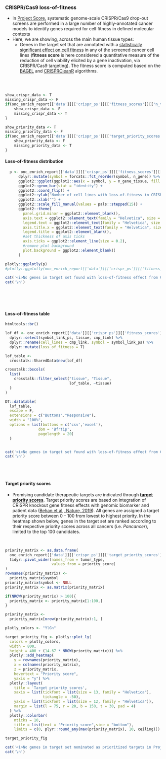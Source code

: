 ### CRISPR/Cas9 loss-of-fitness {.tabset}

* In [Project Score](https://score.depmap.sanger.ac.uk/), systematic genome-scale CRISPR/Cas9 drop-out screens are performed in a large number of highly-annotated cancer models to identify genes required for cell fitness in defined molecular contexts
* Here, we are showing, across the main human tissue types:
   * Genes in the target set that are annotated with a [statistically significant effect on cell fitness](https://score.depmap.sanger.ac.uk/documentation) in any of the screened cancer cell lines (__fitness score__ is here considered a quantitative measure of the reduction of cell viability elicited by a gene inactivation, via CRISPR/Cas9 targeting). The fitness score is computed based on the [BAGEL](https://github.com/francescojm/BAGELR) and [CRISPRCleanR](https://github.com/francescojm/CRISPRcleanR) algorithms. 

<br><br>


```r

show_crispr_data <- T
missing_crispr_data <- F
if(onc_enrich_report[['data']][['crispr_ps']][['fitness_scores']][['n_targets']] == 0){
    show_crispr_data <- F
    missing_crispr_data <- T
}

show_priority_data <- T
missing_priority_data <- F
if(onc_enrich_report[['data']][['crispr_ps']][['target_priority_scores']][['n_pri_targets']] == 0){
    show_priority_data <- F
    missing_priority_data <- T
}

```



#### Loss-of-fitness distribution

```r

  p <- onc_enrich_report[['data']][['crispr_ps']][['fitness_scores']][['targets']] %>%
      dplyr::mutate(symbol = forcats::fct_reorder(symbol, n_gene)) %>%
      ggplot2::ggplot(ggplot2::aes(x = symbol, y = n_gene_tissue, fill = tissue)) +
      ggplot2::geom_bar(stat = "identity") +
      ggplot2::coord_flip() +
      ggplot2::ylab("Number of cell lines with loss-of-fitness in CRISPR/Cas9 drop-out screen") +
      ggplot2::xlab("") +
      ggplot2::scale_fill_manual(values = pals::stepped(15)) +
      ggplot2::theme(
        panel.grid.minor = ggplot2::element_blank(),
        axis.text = ggplot2::element_text(family = "Helvetica", size = 11),
        legend.text = ggplot2::element_text(family = "Helvetica", size = 11),
        axis.title.x = ggplot2::element_text(family = "Helvetica", size = 12),
        legend.title = ggplot2::element_blank(),
        #set thickness of axis ticks
        axis.ticks = ggplot2::element_line(size = 0.2),
        #remove plot background
        plot.background = ggplot2::element_blank()
      )

plotly::ggplotly(p)
#plotly::ggplotly(onc_enrich_report[['data']][['crispr_ps']][['fitness_scores']][['plot']])

```


```r
cat('<i>No genes in target set found with loss-of-fitness effect from CRISPR/Cas9 screens in Project Score</i>',sep='\n')
cat('\n')
```

<br><br><br>

#### Loss-of-fitness table

```r

htmltools::br()

lof_df <- onc_enrich_report[['data']][['crispr_ps']][['fitness_scores']][['targets']] %>%
  dplyr::select(symbol_link_ps, tissue, cmp_link) %>%
  dplyr::rename(cell_lines = cmp_link, symbol = symbol_link_ps) %>%
  dplyr::mutate(loss_of_fitness = T)

lof_table <- 
  crosstalk::SharedData$new(lof_df)

crosstalk::bscols(
  list(
    crosstalk::filter_select("tissue", "Tissue", 
                             lof_table, ~tissue)
  )
)

DT::datatable(
  lof_table, 
  escape = F, 
  extensions = c("Buttons","Responsive"), 
  width = "100%",
  options = list(buttons = c('csv','excel'),
               dom = 'Bfrtip', 
               pagelength = 20)
  )



```

```r

cat('<i>No genes in target set found with loss-of-fitness effect from CRISPR/Cas9 screens in Project Score</i>', sep='\n')
cat('\n')

```

<br><br>

### {-}

#### Target priority scores

* Promising candidate therapeutic targets are indicated through __[target priority scores](https://score.depmap.sanger.ac.uk/documentation#scores)__. Target priority scores are based on integration of CRISPR knockout gene fitness effects with genomic biomarker and patient data ([Behan et al., Nature, 2019](https://pubmed.ncbi.nlm.nih.gov/30971826/)). All genes are assigned a target priority score between 0 – 100 from lowest to highest priority. In the heatmap shown below, genes in the target set are ranked according to their respective priority scores across all cancers (i.e. _Pancancer_), limited to the top 100 candidates.


<br>

```r

priority_matrix <- as.data.frame(
  onc_enrich_report[['data']][['crispr_ps']][['target_priority_scores']][['targets']] %>%
  tidyr::pivot_wider(names_from = tumor_type,
                     values_from = priority_score)
)
rownames(priority_matrix) <-
  priority_matrix$symbol
priority_matrix$symbol <- NULL
priority_matrix <- as.matrix(priority_matrix)

if(NROW(priority_matrix) > 100){
  priority_matrix <- priority_matrix[1:100,]
}

priority_matrix <- 
  priority_matrix[nrow(priority_matrix):1, ]

plotly_colors <- "YlGn"

target_priority_fig <- plotly::plot_ly(
  colors = plotly_colors,
  width = 800,
  height = 400 + (14.67 * NROW(priority_matrix))) %>%
  plotly::add_heatmap(
    y = rownames(priority_matrix),
    x = colnames(priority_matrix),
    z = priority_matrix,
    hovertext = "Priority score",
    yaxis = "y") %>%
  plotly::layout(
    title = 'Target priority scores',
    xaxis = list(tickfont = list(size = 13, family = "Helvetica"), 
                 tickangle = -50),
    yaxis = list(tickfont = list(size = 12, family = "Helvetica")),
    margin = list(l = 75, r = 20, b = 150, t = 30, pad = 4)
  ) %>%
  plotly::colorbar(
    nticks = 10, 
    title = list(text = "Priority score",side = "bottom"),
    limits = c(0, plyr::round_any(max(priority_matrix), 10, ceiling)))

target_priority_fig


```


```r
cat('<i>No genes in target set nominated as prioritized targets in Project Score</i>',sep='\n')
cat('\n')
```


<br><br><br>
